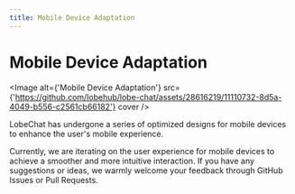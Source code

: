 ```yaml
---
title: Mobile Device Adaptation
---
```


# Mobile Device Adaptation

<Image
  alt={'Mobile Device Adaptation'}
  src={'https://github.com/lobehub/lobe-chat/assets/28616219/11110732-8d5a-4049-b556-c2561cb66182'}
  cover
/>

LobeChat has undergone a series of optimized designs for mobile devices to enhance the user's mobile experience.

Currently, we are iterating on the user experience for mobile devices to achieve a smoother and more intuitive interaction. If you have any suggestions or ideas, we warmly welcome your feedback through GitHub Issues or Pull Requests.
